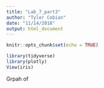 ```yaml
---
title: "Lab_7_part3"
author: "Tyler Cobian"
date: "11/14/2018"
output: html_document
---
```


```r
knitr::opts_chunk$set(echo = TRUE)
```

```r
library(tidyverse)
library(plotly)
View(iris)
```

Grpah of 